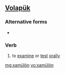 ==[[Volapük]]==

===Alternative forms===
* {{l|vo|xamuyloyn}}

===Verb===
{{infl|vo|verb}}

# to [[examine]] or [[test]] [[orally]]

[[mg:xamülön]]
[[vo:xamülön]]